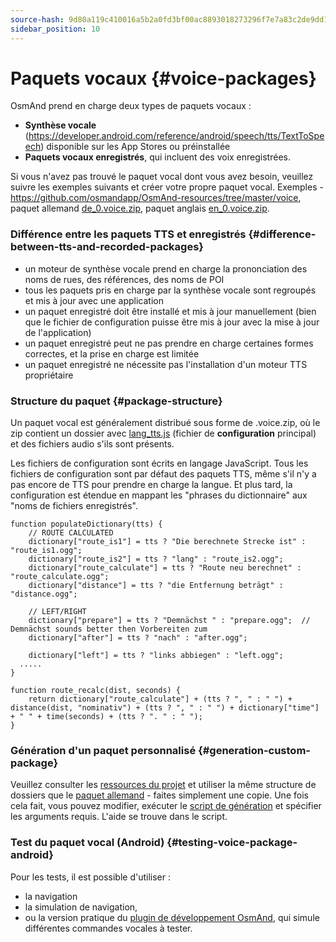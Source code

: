 ```yaml
---
source-hash: 9d80a119c410016a5b2a0fd3bf00ac8893018273296f7e7a83c2de9dd1b90a15
sidebar_position: 10
---
```


# Paquets vocaux {#voice-packages}

<IncompleteArticle/>

OsmAnd prend en charge deux types de paquets vocaux :
- **Synthèse vocale** (https://developer.android.com/reference/android/speech/tts/TextToSpeech) disponible sur les App Stores ou préinstallée
- **Paquets vocaux enregistrés**, qui incluent des voix enregistrées.

Si vous n'avez pas trouvé le paquet vocal dont vous avez besoin, veuillez suivre les exemples suivants et créer votre propre paquet vocal. Exemples - https://github.com/osmandapp/OsmAnd-resources/tree/master/voice, paquet allemand [de_0.voice.zip](https://download.osmand.net/download?standard=yes&file=de_0.voice.zip), paquet anglais [en_0.voice.zip](https://download.osmand.net/download?standard=yes&file=en_0.voice.zip).

### Différence entre les paquets TTS et enregistrés {#difference-between-tts-and-recorded-packages}

- un moteur de synthèse vocale prend en charge la prononciation des noms de rues, des références, des noms de POI
- tous les paquets pris en charge par la synthèse vocale sont regroupés et mis à jour avec une application
- un paquet enregistré doit être installé et mis à jour manuellement (bien que le fichier de configuration puisse être mis à jour avec la mise à jour de l'application)
- un paquet enregistré peut ne pas prendre en charge certaines formes correctes, et la prise en charge est limitée
- un paquet enregistré ne nécessite pas l'installation d'un moteur TTS propriétaire

### Structure du paquet {#package-structure}

Un paquet vocal est généralement distribué sous forme de .voice.zip, où le zip contient un dossier avec [lang_tts.js](https://github.com/osmandapp/OsmAnd-resources/blob/master/voice/de/de_tts.js) (fichier de **configuration** principal) et des fichiers audio s'ils sont présents.

Les fichiers de configuration sont écrits en langage JavaScript. Tous les fichiers de configuration sont par défaut des paquets TTS, même s'il n'y a pas encore de TTS pour prendre en charge la langue. Et plus tard, la configuration est étendue en mappant les "phrases du dictionnaire" aux "noms de fichiers enregistrés".

```
function populateDictionary(tts) {
	// ROUTE CALCULATED
	dictionary["route_is1"] = tts ? "Die berechnete Strecke ist" : "route_is1.ogg";
	dictionary["route_is2"] = tts ? "lang" : "route_is2.ogg";
	dictionary["route_calculate"] = tts ? "Route neu berechnet" : "route_calculate.ogg";
	dictionary["distance"] = tts ? "die Entfernung beträgt" : "distance.ogg";

	// LEFT/RIGHT
	dictionary["prepare"] = tts ? "Demnächst " : "prepare.ogg";  // Demnächst sounds better then Vorbereiten zum
	dictionary["after"] = tts ? "nach" : "after.ogg";
	
	dictionary["left"] = tts ? "links abbiegen" : "left.ogg";
  .....
}

function route_recalc(dist, seconds) {
	return dictionary["route_calculate"] + (tts ? ", " : " ") + distance(dist, "nominativ") + (tts ? ", " : " ") + dictionary["time"] + " " + time(seconds) + (tts ? ". " : " ");
}
```


### Génération d'un paquet personnalisé {#generation-custom-package}

Veuillez consulter les [ressources du projet](https://github.com/osmandapp/OsmAnd-resources/) et utiliser la même structure de dossiers que le [paquet allemand](https://github.com/osmandapp/OsmAnd-resources/tree/master/voice/de) - faites simplement une copie. Une fois cela fait, vous pouvez modifier, exécuter le [script de génération](https://github.com/osmandapp/OsmAnd-resources/blob/master/voice/gen_voice.sh#L4) et spécifier les arguments requis. L'aide se trouve dans le script.

### Test du paquet vocal (Android) {#testing-voice-package-android}

Pour les tests, il est possible d'utiliser :
- la navigation
- la simulation de navigation,
- ou la version pratique du [plugin de développement OsmAnd](/docs/user/navigation/guidance/voice-navigation#testing-of-voice-prompts-android), qui simule différentes commandes vocales à tester.